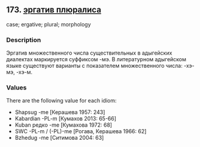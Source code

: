 ## 173. <a href =  'https://agricolamz.github.io/The_Circassian_Isoglosses_Database/173.html' target='_blank'>эргатив плюралиса</a>
case; ergative; plural; morphology

### Description

Эргатив множественного числа существительных в адыгейских диалектах маркируется суффиксом -мэ. В литературном адыгейском языке существуют варианты с показателем множественного числа: -хэ-мэ, -хэ-м.

### Values
There are the following value for each idiom:

* Shapsug  -me [Керашева 1957: 243] 
* Kabardian  -PL-m [Кумахов 2013: 65-66] 
* Kuban  редко -me [Кумахова 1972: 68] 
* SWC  -PL-m / (-PL)-me [Рогава, Керашева 1966: 62] 
* Bzhedug  -me [Ситимова 2004: 63] 

